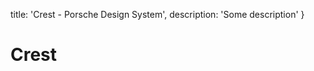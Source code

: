 
  title: 'Crest - Porsche Design System',
  description: 'Some description'
}

# Crest <ComponentStatus tagName="p-crest"></ComponentStatus>

<ComponentApi tagName="p-crest" />